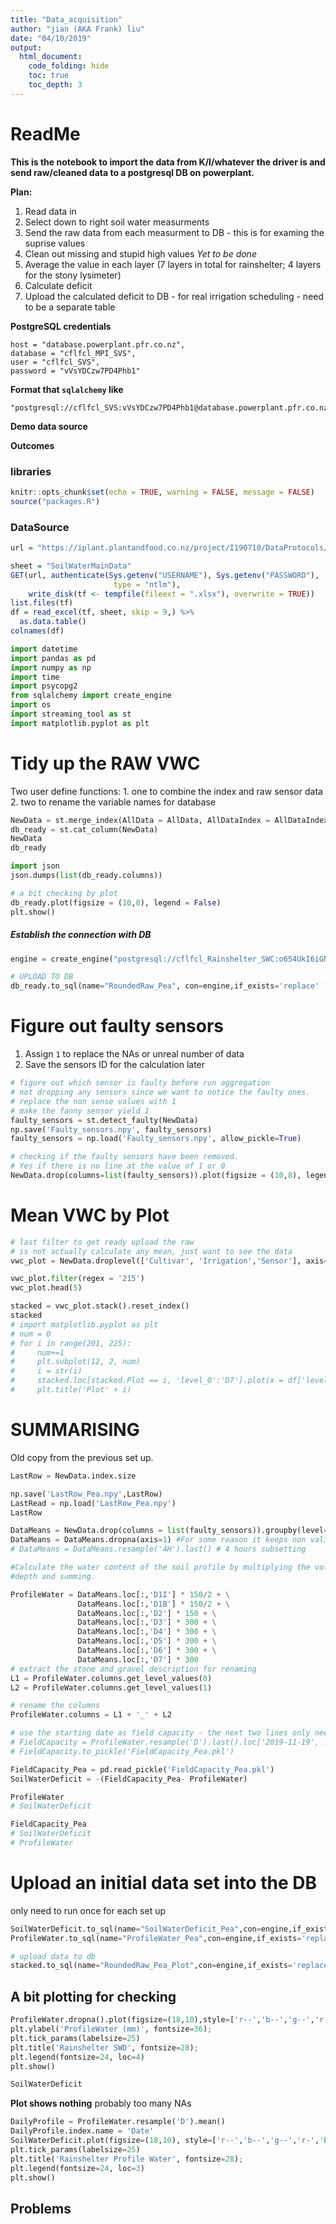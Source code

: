 ```yaml
---
title: "Data_acquisition"
author: "jian (AKA Frank) liu"
date: "04/10/2019"
output:
  html_document: 
    code_folding: hide
    toc: true
    toc_depth: 3
---
```


# ReadMe

**This is the notebook to import the data from K/I/whatever the driver is and send raw/cleaned data to a postgresql DB on powerplant.**

**Plan:**

1. Read data in
2. Select down to right soil water measurments
3. Send the raw data from each measurment to DB - this is for examing the suprise values 
4. Clean out missing and stupid high values   _Yet to be done_
5. Average the value in each layer (7 layers in total for rainshelter; 4 layers for the stony lysimeter)
6. Calculate deficit 
7. Upload the calculated deficit to DB - for real irrigation scheduling - need to be a separate table 

**PostgreSQL credentials**

    host = "database.powerplant.pfr.co.nz",
    database = "cflfcl_MPI_SVS",
    user = "cflfcl_SVS",
    password = "vVsYDCzw7PD4Phb1"
    
**Format that `sqlalchemy` like**
    
    "postgresql://cflfcl_SVS:vVsYDCzw7PD4Phb1@database.powerplant.pfr.co.nz/cflfcl_MPI_SVS"
    
**Demo data source**

    
**Outcomes**

### libraries


```r
knitr::opts_chunk$set(echo = TRUE, warning = FALSE, message = FALSE)
source("packages.R")
```

### DataSource

```r
url = "https://iplant.plantandfood.co.nz/project/I190710/DataProtocols/SVS_PotatoOnion_SoilWater.xlsx"

sheet = "SoilWaterMainData"
GET(url, authenticate(Sys.getenv("USERNAME"), Sys.getenv("PASSWORD"),
                       type = "ntlm"), 
    write_disk(tf <- tempfile(fileext = ".xlsx"), overwrite = TRUE)) 
list.files(tf)
df = read_excel(tf, sheet, skip = 9,) %>% 
  as.data.table()
colnames(df)
```


```python
import datetime
import pandas as pd
import numpy as np
import time 
import psycopg2
from sqlalchemy import create_engine
import os
import streaming_tool as st
import matplotlib.pyplot as plt
```

# Tidy up the RAW VWC

Two user define functions:
1. one to combine the index and raw sensor data 
2. two to rename the variable names for database 

```python
NewData = st.merge_index(AllData = AllData, AllDataIndex = AllDataIndex)
db_ready = st.cat_column(NewData)
NewData
db_ready

```

```python
import json
json.dumps(list(db_ready.columns))
```

```python
# a bit checking by plot 
db_ready.plot(figsize = (10,8), legend = False)
plt.show()
```

##### Establish the connection with DB

```python
engine = create_engine("postgresql://cflfcl_Rainshelter_SWC:o654UkI6iGNwhzHu@database.powerplant.pfr.co.nz/cflfcl_Rainshelter_SWC")
```

```python
# UPLOAD TO DB
db_ready.to_sql(name="RoundedRaw_Pea", con=engine,if_exists='replace' )
```

# Figure out faulty sensors

1. Assign `1` to replace the NAs or unreal number of data
2. Save the sensors ID for the calculation later 

```python
# figure out which sensor is faulty before run aggregation
# not dropping any sensors since we want to notice the faulty ones.
# replace the non sense values with 1
# make the fanny sensor yield 1
faulty_sensors = st.detect_faulty(NewData)
np.save('Faulty_sensors.npy', faulty_sensors)
faulty_sensors = np.load('Faulty_sensors.npy', allow_pickle=True)   

# checking if the faulty sensors have been removed.
# Yes if there is no line at the value of 1 or 0
NewData.drop(columns=list(faulty_sensors)).plot(figsize = (10,8), legend = False)
```

# Mean VWC by Plot

```python
# last filter to get ready upload the raw 
# is not actually calculate any mean, just want to see the data
vwc_plot = NewData.droplevel(['Cultivar', 'Irrigation','Sensor'], axis=1)

vwc_plot.filter(regex = '215')
vwc_plot.head(5)

```


```python
stacked = vwc_plot.stack().reset_index()
stacked
# import matplotlib.pyplot as plt 
# num = 0
# for i in range(201, 225):
#     num+=1
#     plt.subplot(12, 2, num)
#     i = str(i)
#     stacked.loc[stacked.Plot == i, 'level_0':'D7'].plot(x = df['level_0'])
#     plt.title('Plot' + i) 
```

# SUMMARISING

Old copy from the previous set up.

```python
LastRow = NewData.index.size

np.save('LastRow_Pea.npy',LastRow)
LastRead = np.load('LastRow_Pea.npy')
LastRow
```

```python
DataMeans = NewData.drop(columns = list(faulty_sensors)).groupby(level=['Depth','Irrigation', 'Cultivar'],axis=1).mean()
DataMeans = DataMeans.dropna(axis=1) #For some reason it keeps non valid combinations in so need to extract with this function
# DataMeans = DataMeans.resample('4H').last() # 4 hours subsetting

#Calculate the water content of the soil profile by multiplying the volumetric water content by each layers
#depth and summing. 

ProfileWater = DataMeans.loc[:,'D1I'] * 150/2 + \
               DataMeans.loc[:,'D1B'] * 150/2 + \
               DataMeans.loc[:,'D2'] * 150 + \
               DataMeans.loc[:,'D3'] * 300 + \
               DataMeans.loc[:,'D4'] * 300 + \
               DataMeans.loc[:,'D5'] * 300 + \
               DataMeans.loc[:,'D6'] * 300 + \
               DataMeans.loc[:,'D7'] * 300
# extract the stone and gravel description for renaming
L1 = ProfileWater.columns.get_level_values(0)
L2 = ProfileWater.columns.get_level_values(1)

# rename the columns
ProfileWater.columns = L1 + '_' + L2

# use the starting date as field capacity - the next two lines only need to run once 
# FieldCapacity = ProfileWater.resample('D').last().loc['2019-11-19', :] 
# FieldCapacity.to_pickle('FieldCapacity_Pea.pkl')

FieldCapacity_Pea = pd.read_pickle('FieldCapacity_Pea.pkl') 
SoilWaterDeficit = -(FieldCapacity_Pea- ProfileWater)
```

```python
ProfileWater
# SoilWaterDeficit
```

```python
FieldCapacity_Pea
# SoilWaterDeficit
# ProfileWater
```

# Upload an initial data set into the DB

only need to run once for each set up 

```python
SoilWaterDeficit.to_sql(name="SoilWaterDeficit_Pea",con=engine,if_exists='replace' ) # will over write db
ProfileWater.to_sql(name="ProfileWater_Pea",con=engine,if_exists='replace' ) # will over write db
```


```python
# upload data to db
stacked.to_sql(name="RoundedRaw_Pea_Plot",con=engine,if_exists='replace' ) # will over write the existing db
```

## A bit plotting for checking

```python
ProfileWater.dropna().plot(figsize=(18,10),style=['r--','b--','g--','r-','b-','g-'], linewidth=4)
plt.ylabel('ProfileWater (mm)', fontsize=36);
plt.tick_params(labelsize=25)
plt.title('Rainshelter SWD', fontsize=28);
plt.legend(fontsize=24, loc=4)
plt.show()
```

```python
SoilWaterDeficit
```

**Plot shows nothing**
probably too many NAs


```python
DailyProfile = ProfileWater.resample('D').mean()
DailyProfile.index.name = 'Date'
SoilWaterDeficit.plot(figsize=(18,10), style=['r--','b--','g--','r-','b-','g-'],linewidth=4)
plt.tick_params(labelsize=25)
plt.title('Rainshelter Profile Water', fontsize=28);
plt.legend(fontsize=24, loc=3)
plt.show()
```
## Problems





